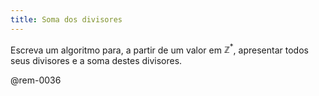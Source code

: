 ```yaml
---
title: Soma dos divisores
---
```

::: {#exr-0036}
Escreva um algoritmo para, a partir de um valor em $\mathbb{Z}^*$, apresentar todos seus divisores e a soma destes divisores.

<!-- @sol-0036 -->

@rem-0036
:::